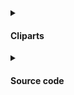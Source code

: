 <details>
<Summary>

#### Cliparts

</Summary>

Although <https://openclipart.org/> has been down for over 6 months, you can still find the original collection of 8000 cliparts dating back to 2005 at various sources. The project is currently using SVGs found in the [openclipart 0.18 package](https://packages.debian.org/source/jessie/openclipart). I'm pointing to Debian Jessie, but later versions are identical.

All SVGs are in the **public domain**.

</details>

<details>

<Summary>

#### Source code

</Summary>

The [oca source code](https://github.com/millette/oca) can be found on GitHub and is licensed AGPLv3 by [Robin Millette](http://robin.millette.info/). It's written in JavaScript using React on both the client and server sides with the help of Next.js.

The source code is **AGPLv3**.

</details>
